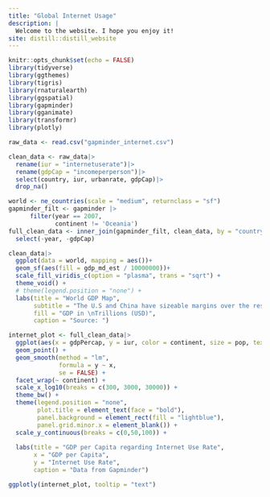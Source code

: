```yaml
---
title: "Global Internet Usage"
description: |
  Welcome to the website. I hope you enjoy it!
site: distill::distill_website
---
```


```r
knitr::opts_chunk$set(echo = FALSE)
library(tidyverse)
library(ggthemes)
library(tigris)
library(rnaturalearth)
library(ggspatial)
library(gapminder)
library(gganimate)
library(transformr)
library(plotly)
```

```r
raw_data <- read.csv("gapminder_internet.csv")
```

```r
clean_data <- raw_data|>
  rename(iur = "internetuserate")|>
  rename(gdpCap = "incomeperperson")|>
  select(country, iur, urbanrate, gdpCap)|>
  drop_na()

world <- ne_countries(scale = "medium", returnclass = "sf")
gapminder_filt <- gapminder |> 
      filter(year == 2007,
             continent != 'Oceania')
full_clean_data <- inner_join(gapminder_filt, clean_data, by = "country")|>
  select(-year, -gdpCap)
```


```r
clean_data|>
  ggplot(data = world, mapping = aes())+
  geom_sf(aes(fill = gdp_md_est / 10000000))+
  scale_fill_viridis_c(option = "plasma", trans = "sqrt") +
  theme_void() +
  # theme(legend.position = "none") +
  labs(title = "World GDP Map",
       subtitle = "The U.S and China have sizeable margins over the rest of the world",
       fill = "GDP in \nTrillions (USD)",
       caption = "Source: ")
```
```r
internet_plot <- full_clean_data|>
  ggplot(aes(x = gdpPercap, y = iur, color = continent, size = pop, text = paste("Country: ", country, "\nIUR: ", iur, "\nGDPperCap: ", gdpPercap)))+
  geom_point() +
  geom_smooth(method = "lm",
              formula = y ~ x,
              se = FALSE) +
  facet_wrap(~ continent) +
  scale_x_log10(breaks = c(300, 3000, 30000)) +
  theme_bw() +
  theme(legend.position = "none",
        plot.title = element_text(face = "bold"),
        panel.background = element_rect(fill = "lightblue"),
        panel.grid.minor.x = element_blank()) +
  scale_y_continuous(breaks = c(0,50,100)) +
  
  labs(title = "GDP per Capita regarding Internet Use Rate",
       x = "GDP per Capita",
       y = "Internet Use Rate",
       caption = "Data from Gapminder")

ggplotly(internet_plot, tooltip = "text")
```

